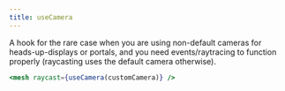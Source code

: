 ```yaml
---
title: useCamera
---
```


A hook for the rare case when you are using non-default cameras for heads-up-displays or portals, and you need events/raytracing to function properly (raycasting uses the default camera otherwise).

```jsx
<mesh raycast={useCamera(customCamera)} />
```

<StoryBookLink link="misc-usecamera--use-camera-st" />

<StoryBookEmbed id="misc-usecamera--use-camera-st" />
